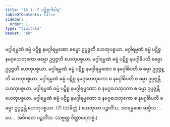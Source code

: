 ```yaml
---
title: "16.1--7 ပဋိစ္စာဒိဝါရ"
tableOfContents: false
sidebar:
  order: 1
type: "tipitaka"
basket: "ab"
---
```



<DynamicBreadcrumb />

<Division number="44">

<Paragraph number="121">
မဂ္ဂါရမ္မဏံ ဓမ္မံ ပဋိစ္စ နမဂ္ဂါရမ္မဏော ဓမ္မော ဥပ္ပဇ္ဇတိ ဟေတုပစ္စယာ. မဂ္ဂါရမ္မဏံ ဓမ္မံ ပဋိစ္စ နမဂ္ဂဟေတုကော ဓမ္မော ဥပ္ပဇ္ဇတိ ဟေတုပစ္စယာ. မဂ္ဂါရမ္မဏံ ဓမ္မံ ပဋိစ္စ နမဂ္ဂါဓိပတိ ဓမ္မော ဥပ္ပဇ္ဇတိ ဟေတုပစ္စယာ. မဂ္ဂါရမ္မဏံ ဓမ္မံ ပဋိစ္စ နမဂ္ဂါရမ္မဏော စ နမဂ္ဂါဓိပတိ စ ဓမ္မာ ဥပ္ပဇ္ဇန္တိ ဟေတုပစ္စယာ. မဂ္ဂါရမ္မဏံ ဓမ္မံ ပဋိစ္စ နမဂ္ဂဟေတုကော စ နမဂ္ဂါဓိပတိ စ ဓမ္မာ ဥပ္ပဇ္ဇန္တိ ဟေတုပစ္စယာ. မဂ္ဂါရမ္မဏံ ဓမ္မံ ပဋိစ္စ နမဂ္ဂါရမ္မဏော စ နမဂ္ဂဟေတုကော စ ဓမ္မာ ဥပ္ပဇ္ဇန္တိ ဟေတုပစ္စယာ. မဂ္ဂါရမ္မဏံ ဓမ္မံ ပဋိစ္စ နမဂ္ဂါရမ္မဏော စ နမဂ္ဂဟေတုကော စ နမဂ္ဂါဓိပတိ စ ဓမ္မာ ဥပ္ပဇ္ဇန္တိ ဟေတုပစ္စယာ. (7) (သံခိတ္တံ.)
</Paragraph>

<Paragraph number="122">
ဟေတုယာ ပဉ္စတိံသ, အာရမ္မဏေ ဆဗ္ဗီသ …ပေ…  အဝိဂတေ ပဉ္စတိံသ. (သဗ္ဗတ္ထ ဝိတ္ထာရေတဗ္ဗံ.)
</Paragraph>
</Division>